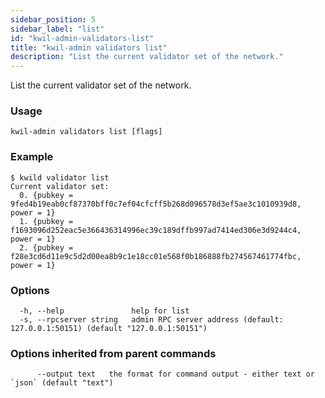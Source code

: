 ```yaml
---
sidebar_position: 5
sidebar_label: "list"
id: "kwil-admin-validators-list"
title: "kwil-admin validators list"
description: "List the current validator set of the network."
---
```


List the current validator set of the network.

### Usage

```
kwil-admin validators list [flags]
```

### Example

```
$ kwild validator list
Current validator set:
  0. {pubkey = 9fed4b19eab0cf87370bff0c7ef04cfcff5b268d096578d3ef5ae3c1010939d8, power = 1}
  1. {pubkey = f1693096d252eac5e366436314996ec39c189dffb997ad7414ed306e3d9244c4, power = 1}
  2. {pubkey = f28e3cd6d11e9c5d2d00ea8b9c1e18cc01e568f0b186888fb274567461774fbc, power = 1}
```

### Options

```
  -h, --help               help for list
  -s, --rpcserver string   admin RPC server address (default: 127.0.0.1:50151) (default "127.0.0.1:50151")
```

### Options inherited from parent commands

```
      --output text   the format for command output - either text or `json` (default "text")
```

